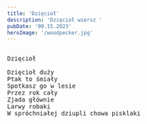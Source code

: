 ```yaml
---
title: 'Dzięcioł'
description: 'Dzięcioł wiersz '
pubDate: '09.15.2023'
heroImage: '/woodpecker.jpg'
---
```

<pre>
  
Dzięcioł

Dzięcioł duży
Ptak to śmiały
Spotkasz go w lesie
Przez rok cały
Zjada głównie 
Larwy robaki
W spróchniałej dziupli chowa pisklaki
  
</pre>
